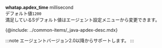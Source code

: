**whatap.apdex_time** <span class='type'>millisecond</span><br/>
デフォルト値`1200`<br/>
満足しているSデフォルト値はエージェント設定メニューから変更できます。

{@include: ../common-items/_java-apdex-desc.mdx}

:::note
エージェントバージョン2.0以降からサポートします。
:::
